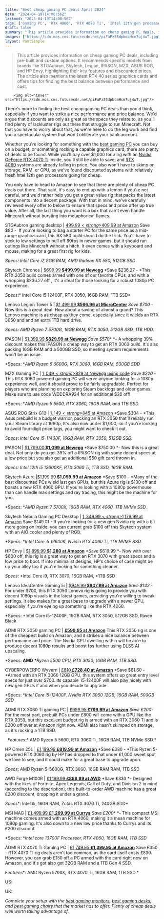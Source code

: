 ```yaml
---
title: "Best cheap gaming PC deals April 2024"
date: "2024-04-19T14:00:56Z"
lastmod: "2024-04-19T14:00:56Z"
tags: ['Gaming PC', 'RTX 4060', 'RTX 4070 Ti', 'Intel 12th gen processor', 'RTX 3050', 'RTX 3060 Ti', 'RTX 3060', 'RTX 3070']
draft: false
summary: "This article provides information on cheap gaming PC deals, including pre-built and custom options. It recommends specific models from brands like STGAubron, Skytech, Legion, IPASON, MZX, ASUS ROG, and HP Envy, highlighting their key features and discounted prices. The article also mentions the latest RTX 40 series graphics cards and offers tips for finding the best balance between performance and cost."
images: ["https://cdn.mos.cms.futurecdn.net/piFaPz55dpboaHcm7uj4wT.jpg"]
layout: PostSimple
---
```

> This article provides information on cheap gaming PC deals, including pre-built and custom options. It recommends specific models from brands like STGAubron, Skytech, Legion, IPASON, MZX, ASUS ROG, and HP Envy, highlighting their key features and discounted prices. The article also mentions the latest RTX 40 series graphics cards and offers tips for finding the best balance between performance and cost.


        <img alt="Cover" src="https://cdn.mos.cms.futurecdn.net/piFaPz55dpboaHcm7uj4wT.jpg"/>
        
There's more to finding the best cheap gaming PC deals than you'd think, especially if you want to strike a nice performance and price balance. We'd argue that discounts are only as great as the specs they relate to, as you'll find plenty of lackluster rigs out there that struggle to run Minecraft. Not that you have to worry about that, as we're here to do the leg work and find you a spectacular system that won't obliterate your bank account. 

Whether you're looking for something with the [best gaming PC](https://www.gamesradar.com/uk/best-gaming-pc-pre-builds/) you can buy on a budget, or something rocking a capable graphics card, there are plenty of deals to be found. While you'll pay over $1,000 for a rig with an [Nvidia GeForce RTX 4070 Ti](https://www.gamesradar.com/pny-geforce-rtx-4070-ti-review/) inside, you'll still be able to save, and [RTX 4060](https://www.gamesradar.com/nvidia-geforce-rtx-4060-review/) systems are already falling in price. You also won't have to skimp on storage, RAM, or CPU, as we've found discounted systems with relatively fresh Intel 12th gen processors going for cheap.

You only have to head to Amazon to see that there are plenty of cheap PC deals out there. That said, it's easy to end up with a lemon if you're not careful, and we'd rather help you get a great value rig that packs the latest components into a decent package. With that in mind, we've carefully reviewed every offer to below to ensure that specs and price offer up true value. After all, the last thing you want is a box that can't even handle Minecraft without bursting into metaphorical flames.

STGAubron gaming desktop | [$499.99 <strong>$409.99 at </strong>Amazon](https://target.georiot.com/Proxy.ashx?tsid=8426&GR_URL=https%3A%2F%2Famazon.com%2FSTGAubron-Desktop-Computer-Bluetooth-Keyboard%2Fdp%2FB0BK539D4V%3Ftag%3Dhawk-future-20%26ascsubtag%3Dgrd-gb-3655606677496417882-20)
Save $80 -  If you're looking to bag a starter PC for the same price as a mid-range graphics card, this RX 580 build should do the trick. You'll have to stick to low settings to pull off 60fps in newer games, but it should run outings like Minecraft without a hitch. It even comes with a keyboard and mouse, making for a great first rig for kids.

*Specs:* *Intel Core i7, 8GB RAM, AMD Radeon RX 580, 512GB SSD* 

Skytech Chronos | [$699.99<strong> $499.99 at Newegg</strong>](https://click.linksynergy.com/deeplink?id=HlvbvYZP82I&mid=44583&u1=grd-gb-3655606677496417882&murl=https%3A%2F%2Fwww.newegg.com%2Fskytech-st-chronosm-0501-b-ne-chronos-mini%2Fp%2F3D5-000Z-000S3%3FDescription%3Drtx%25203050%2520pc%26cm_re%3Drtx_3050%2520pc-_-3D5-000Z-000S3-_-Product)
*Save $236.27 - *This RTX 3050 build comes armed with one of our favorite CPUs, and with a whopping $236.27 off , it's a steal for those looking for a robust 1080p PC experience.

*Specs:** Intel Core i5 12400F, RTX 3050, 16GB RAM, 1TB SSD*

Lenovo Legion Tower 5 | [$1,499.99<strong> $566.96 at MicroCenter</strong>](https://www.microcenter.com/product/664711/Legion_Tower_5_Gaming_PC;_AMD_Ryzen_7_5700G_38GHz_Processor;_NVIDIA_GeForce_RTX_3050_8GB_GDDR6;_16GB_DDR4-3200_RAM;_512GB_SSD1TB_HDD;_Microsoft_Window)
*Save $700* - Now this is a great deal. How about a saving of almost a grand? This Lenovo machine is as cheap as they come, especially since it wields an RTX 3050 and and an extra 1TB hard drive.

*Specs:* *AMD Ryzen 7 5700G, 16GB RAM, RTX 3050, 512GB SSD, 1TB HDD.*

IPASON | [$1,399.99<strong> $829.99 at Newegg</strong>](https://click.linksynergy.com/deeplink?id=HlvbvYZP82I&mid=44583&u1=grd-gb-3655606677496417882&murl=https%3A%2F%2Fwww.newegg.com%2Fp%2F3D5-001U-001D1%3Fitem%3D9SIAZEBJB81838%26)
*Save $570** *- A whopping 39% discount makes this IPASON a cheap way to get an RTX 3060 build. It's also packing 16GB RAM and a 500GB SSD, so meeting system requirements won't be an issue.

*Specs: **AMD Ryzen 5 6600G, RTX 3060, 16GB RAM, 500GB SDD*

MZX Gaming PC | [$1,049 <strong>$829 at Newegg using code</strong>](https://click.linksynergy.com/deeplink?id=HlvbvYZP82I&mid=44583&u1=grd-gb-3655606677496417882&murl=https%3A%2F%2Fwww.newegg.com%2Fp%2F1VK-01Z1-00030)
*Save $220* - This RTX 3060 powered gaming PC will serve anyone looking for a 1080p experience well, and it should prove to be fairly upgradable. Perfect for players who are planning on exploring Steam backlogs and older games. Make sure to use code WDDDRA924 for an additional $20 off!

*Specs: **AMD Ryzen 5 5500, RTX 3060, 16GB RAM, and 1TB SSD.*

ASUS ROG Strix G10 | [$1,149 <strong>$845 at Amazon</strong>](https://target.georiot.com/Proxy.ashx?tsid=8426&GR_URL=https%3A%2F%2Famazon.com%2FASUS-G10CE-BB554-I5-11400F-3050-W11H%2Fdp%2FB0BFWHY77H%3Ftag%3Dhawk-future-20%26ascsubtag%3Dgrd-gb-3655606677496417882-20)
*Save $304 - *This Asus prebuild is a budget warrior, packing an RTX 3050 that'll reliably run your Steam library at 1080p, It's also now under $1,000, so if you're looking to avoid four-digit price tags, you might want to check it out.

*Specs*: *Intel Core i5-11400F, 16GB RAM, RTX 3050, 512GB SSD.*

IPASON | [$1,799.00<strong> $1,099 at Newegg</strong>](https://click.linksynergy.com/deeplink?id=HlvbvYZP82I&mid=44583&u1=grd-gb-3655606677496417882&murl=https%3A%2F%2Fwww.newegg.com%2Fp%2F3D5-001U-001B2%3FDescription%3Drtx%25203060%2520gaming%2520pc%26cm_re%3Drtx_3060%2520gaming%2520pc-_-3D5-001U-001B2-_-Product%26quicklink%3Dtrue)
*Save $750.00 *- Now this is a great deal. Not only do you get 39% off a IPASON rig with some decent specs at a low price but you also get an additional $50 gift card thrown in.

*Specs:* *Intel 12th i5 12600KF, RTX 3060 Ti, 1TB SSD, 16GB RAM.*

Skytech Azure |[$1,199.99<strong> $1,099.99 at Amazon</strong>](https://target.georiot.com/Proxy.ashx?tsid=8426&GR_URL=https%3A%2F%2Famazon.com%2FSkytech-Azure-Gaming-PC-Desktop%2Fdp%2FB0C9PN9CFQ%3Ftag%3Dhawk-future-20%26ascsubtag%3Dgrd-gb-3655606677496417882-20)
*Save $100 - *Many of the best discounted PCs wield last gen GPUs, but this Azure rig is $100 off and boasts a new RTX 4060 GPU. If you're looking with a 1080p powerhouse than can handle max settings and ray tracing, this might be the machine for you.

*Specs: **AMD Ryzen 7 5700X, 16GB RAM, RTX 4060, 1TB NVMe SSD.*

Skytech Nebula Gaming PC Desktop | [$1,349.99  <strong>$1,179.99 at Amazon</strong>](https://target.georiot.com/Proxy.ashx?tsid=8426&GR_URL=https%3A%2F%2Famazon.com%2FSkytech-Nebula-Gaming-PC-Desktop%2Fdp%2FB0CD1V8N6W%3Ftag%3Dhawk-future-20%26ascsubtag%3Dgrd-gb-3655606677496417882-20)
Save $149.01 - If you're looking for a new gen Nvidia rig with a bit more going on inside, you can current grab $100 off this Skytech system with an AIO cooler and plenty of RGB.

*Specs: **Intel Core i5 12600K, Nvidia RTX 4060 Ti, 1TB NVME SSD.*

HP Envy | [$1,899.99<strong> $1,280 at Amazon</strong>](https://target.georiot.com/Proxy.ashx?tsid=8426&GR_URL=https%3A%2F%2Famazon.com%2Fdp%2FB0B75K5K18%3Ftag%3Dhawk-future-20%26ascsubtag%3Dgrd-gb-3655606677496417882-20)
*Save $619.99 *- Now with over $600 off, this rig is a great way to get an RTX 3070 with great specs and a low price to boot. If into minimalist designs, HP's choice of case might be up your alley too if you're looking for something cleaner.

*Specs:* *Intel Core i9, RTX 3070, 16GB RAM, *1TB SSD

Lenovo IdeaCentre Gaming 5i | [$949.99<strong> $807.99 at Amazon</strong>](https://target.georiot.com/Proxy.ashx?tsid=8426&GR_URL=https%3A%2F%2Famazon.com%2FLenovo-IdeaCentre-Gaming-5i-12400-8GB%2Fdp%2FB0BDR8YKF1%3Ftag%3Dhawk-future-20%26ascsubtag%3Dgrd-gb-3655606677496417882-20)
*Save $142* - For under $700, this RTX 3050 Lenovo rig is going to provide you with decent 1080p visuals in the latest games, providing you're willing to tweak settings. It also makes for a great base to upgrade with a newer GPU, especially if you're eyeing up something like the RTX 4060.

*Specs: *Intel Core i5-12400F, 16GB RAM, RTX 3050, 512GB SSD, Raven Black

ADMI RTX 3050 gaming PC | [<strong>£599.95 at Amazon</strong>](https://target.georiot.com/Proxy.ashx?tsid=8426&GR_URL=https%3A%2F%2Famazon.co.uk%2FADMI-Gaming-PC-2400MHz-Windows%2Fdp%2FB01GVMI17O%2Fref%3Dsr_1_2_sspa%3Fkeywords%3Dgaming%2Bpc%2Brtx%2B3050%26qid%3D1682005274%26sr%3D8-2-spons%26sp_csd%3Dd2lkZ2V0TmFtZT1zcF9hdGY%26psc%3D1%26tag%3Dhawk-future-21%26ascsubtag%3Dgrd-gb-3655606677496417882-21)
This RTX 3050 rig is one of the cheapest build on Amazon, and it strikes a nice balance between performance and price. The Nvidia GPU dwelling within will be able to produce decent 1080p results and boost fps further using DLSS AI upscaling. 

*Specs: **AMD** **Ryzen 5500 CPU, RTX 3050, 16GB RAM, 1TB SSD.*

CYBERPOWERPC Wyvern | [£810<strong> £728.40 at Amazon</strong>](https://target.georiot.com/Proxy.ashx?tsid=8426&GR_URL=https%3A%2F%2Famazon.co.uk%2FCyberpowerPC-Achilles-Gaming-PC-Processor%2Fdp%2FB0753KR3PR%3Ftag%3Dhawk-future-21%26ascsubtag%3Dgrd-gb-3655606677496417882-21)
*Save $81.60 - *Armed with an RTX 3060 12GB GPU, this system offers up great entry level specs for just over $700. Its capable  i5-12400F will also play nicely with new gen GPUs if and when you decide to upgrade.

*Specs: **Intel Core i5-12400F, Nvidia RTX 3060 12GB, 16GB RAM, 500GB SSD*

ADMI RTX 3060 Ti gaming PC | [£999.95<strong> £799.99 at Amazon</strong>](https://target.georiot.com/Proxy.ashx?tsid=8426&GR_URL=https%3A%2F%2Famazon.co.uk%2FADMI-GAMING-Gaming-Desktop-4-0GHz%2Fdp%2FB01GVMF2WG%3Ftag%3Dhawk-future-21%26ascsubtag%3Dgrd-gb-3655606677496417882-21)
*Save £200*- For the most part, prebuilt PCs under £800 will come with a GPU like the RTX 3050, but this excellent budget rig is armed with an RTX 3060 Ti and is £200 off over at Amazon right now. ADMI also hasn't skimped on storage, as it's rocking a 1TB SSD.

 
*Features:** AMD Ryzen 5 5600, RTX 3060 Ti, 16GB RAM, 1TB NVMe SSD.*

HP Omen 25L | [£1,199.99 <strong>£819.99 at Amazon</strong>](https://target.georiot.com/Proxy.ashx?tsid=8426&GR_URL=https%3A%2F%2Famazon.co.uk%2FOMEN-Gaming-GT15-0015na-United-Kingdom%2Fdp%2FB09RQ8ZB79%3Ftag%3Dhawk-future-21%26ascsubtag%3Dgrd-gb-3655606677496417882-21)
*Save £380 - *This Ryzen 5-powered RTX 3060 rig by HP has dropped to that under £1,000 sweet spot we love to see, and it could make for a great base to upgrade upon.

*Specs:* AMD Ryzen 5-5600G, RTX 3060, 16GB RAM RAM, 1TB SSD

AWD Forge M100R | [£1,199.99<strong> £869.99 at AWD</strong>](https://go.redirectingat.com/?id=92X1161492&xcust=grd_gb_3655606677496417882&xs=1&url=https%3A%2F%2Fwww.awd-it.co.uk%2Fgaming-pc%2Fby-cpu%2Fintel-cpu-gaming-pc%2Fawd-forge-m100r-argb-intel-i5-11400f-six-core-rtx-3070-ti-8gb-desktop-pc-for-gaming.html%3Fgclid%3DCj0KCQiA8aOeBhCWARIsANRFrQFDhp--9bK9i1IoYQL5DWvQT82Un-OZaGqeD1CNsj7NJMKKCC6suiMaAj9HEALw_wcB&sref)
*Save £330 *- Designed with the likes of Fortnite, Apex Legends, Call of Duty, and Division 2 in mind (according to the description), this built-to-order AWD machine has a great £200 discount, dropping it under a grand.

*Specs**: Intel i5, 16GB RAM, Zotac RTX 3070 Ti, 240GB SDD*

MSI MAG | [£1,499.99 <strong>£1,299.99 at Currys</strong>](https://www.awin1.com/awclick.php?awinmid=22479&awinaffid=103504&clickref=grd-gb-3655606677496417882&p=https%3A%2F%2Fwww.currys.co.uk%2Fproducts%2Fmsi-mag-infinite-s3-gaming-pc-intel-core-i7-rtx-4060-1-tb-ssd-10252669.html)
*Save £200** *- This compact MSI machine comes armed with an RTX 4060, making it a mean machine for 1080p gaming. It's also down to a new low price thanks to Currys and its £200 discount.

*Specs: **Intel core 13700F Processor, RTX 4060, 16GB RAM, 1TB SSD*

ADMI RTX 4070 Ti Gaming PC | [£1,749.95 <strong>£1,399.95 at Amazon</strong>](https://target.georiot.com/Proxy.ashx?tsid=8426&GR_URL=https%3A%2F%2Famazon.co.uk%2FADMI-1080-GAMING-GA-Z170-Gaming-Pre-Installed%2Fdp%2FB01G926NYY%3Ftag%3Dhawk-future-21%26ascsubtag%3Dgrd-gb-3655606677496417882-21)
Save £350 - RTX 4070 TI rig deals aren't too common, as the card itself costs £800. However, you can grab £150 off a PC armed with the card right now on Amazon, and it's got also got 32GB RAM and a 1TB Gen 4 SSD. 

*Features**: AMD Ryzen 5700X, RTX 4070 Ti, 16GB RAM, 1TB SSD.*

US: 

UK: 

*Complete your setup with the *[<em>best gaming monitors</em>](https://www.gamesradar.com/best-gaming-monitors-compared/)*, *[<em>best gaming desks</em>](https://www.gamesradar.com/best-gaming-desks/)*, and *[<em>best gaming chairs</em>](https://www.gamesradar.com/best-gaming-chair/)* that the market has to offer. Plenty of cheap deals well worth taking advantage of.*
        